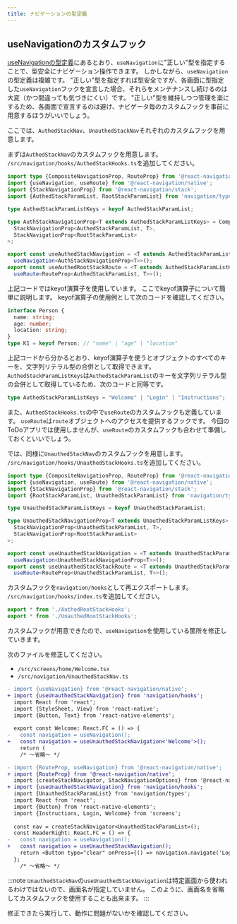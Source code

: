 ```yaml
---
title: ナビゲーションの型定義
---
```


## useNavigationのカスタムフック

[useNavigationの型定義](../basic-concepts/react-navigation-basics/modal#usenavigationの型定義)にあるとおり、`useNavigation`に"正しい"型を指定することで、型安全にナビゲーション操作できます。
しかしながら、`useNavigation`の型定義は複雑です。
"正しい"型を指定すれば型安全ですが、各画面に型指定した`useNavigation`フックを宣言した場合、それらをメンテナンスし続けるのは大変（かつ間違っても気づきにくい）です。
"正しい"型を維持しつつ管理を楽にするため、各画面で宣言するのは避け、ナビゲータ毎のカスタムフックを事前に用意するほうがいいでしょう。

ここでは、`AuthedStackNav`、`UnauthedStackNav`それぞれのカスタムフックを用意します。

まずは`AuthedStackNav`のカスタムフックを用意します。
`/src/navigation/hooks/AuthedStackHooks.ts`を追加してください。

```typescript jsx title="/src/navigation/hooks/AuthedStackHooks.ts"
import type {CompositeNavigationProp, RouteProp} from '@react-navigation/native';
import {useNavigation, useRoute} from '@react-navigation/native';
import {StackNavigationProp} from '@react-navigation/stack';
import {AuthedStackParamList, RootStackParamList} from 'navigation/types';

type AuthedStackParamListKeys = keyof AuthedStackParamList;

type AuthStackNavigationProp<T extends AuthedStackParamListKeys> = CompositeNavigationProp<
  StackNavigationProp<AuthedStackParamList, T>,
  StackNavigationProp<RootStackParamList>
>;

export const useAuthedStackNavigation = <T extends AuthedStackParamListKeys>() =>
  useNavigation<AuthStackNavigationProp<T>>();
export const useAuthedRootStackRoute = <T extends AuthedStackParamListKeys>() =>
  useRoute<RouteProp<AuthedStackParamList, T>>();
```

上記コードではkeyof演算子を使用しています。
ここでkeyof演算子について簡単に説明します。
keyof演算子の使用例として次のコードを確認してください。

```typescript
interface Person {
  name: string;
  age: number;
  location: string;
}
type K1 = keyof Person; // "name" | "age" | "location"
```

上記コードから分かるとおり、keyof演算子を使うとオブジェクトのすべてのキーを、文字列リテラル型の合併として取得できます。
`AuthedStackParamListKeys`は`AuthedStackParamList`のキーを文字列リテラル型の合併として取得しているため、次のコードと同等です。

```typescript
type AuthedStackParamListKeys = "Welcome" | "Login" | "Instructions";
```

また、`AuthedStackHooks.ts`の中で`useRoute`のカスタムフックも定義しています。
`useRoute`は`route`オブジェクトへのアクセスを提供するフックです。
今回のToDoアプリでは使用しませんが、`useRoute`のカスタムフックも合わせて準備しておくといいでしょう。

では、同様に`UnauthedStackNav`のカスタムフックを用意します。
`/src/navigation/hooks/UnauthedStackHooks.ts`を追加してください。

```typescript jsx title="/src/navigation/hooks/UnauthedStackHooks.ts"
import type {CompositeNavigationProp, RouteProp} from '@react-navigation/native';
import {useNavigation, useRoute} from '@react-navigation/native';
import {StackNavigationProp} from '@react-navigation/stack';
import {RootStackParamList, UnauthedStackParamList} from 'navigation/types';

type UnauthedStackParamListKeys = keyof UnauthedStackParamList;

type UnauthedStackNavigationProp<T extends UnauthedStackParamListKeys> = CompositeNavigationProp<
  StackNavigationProp<UnauthedStackParamList, T>,
  StackNavigationProp<RootStackParamList>
>;

export const useUnauthedStackNavigation = <T extends UnauthedStackParamListKeys>() =>
  useNavigation<UnauthedStackNavigationProp<T>>();
export const useUnauthedStackStackRoute = <T extends UnauthedStackParamListKeys>() =>
  useRoute<RouteProp<UnauthedStackParamList, T>>();
```

カスタムフックを`navigation/hooks`として再エクスポートします。
`/src/navigation/hooks/index.ts`を追加してください。

```typescript jsx title="/src/navigation/hooks/index.ts"
export * from './AuthedRootStackHooks';
export * from './UnauthedRootStackHooks';
```

カスタムフックが用意できたので、`useNavigation`を使用している箇所を修正していきます。

次のファイルを修正してください。

- `/src/screens/home/Welcome.tsx`
- `/src/navigation/UnauthedStackNav.ts`

```diff title="/src/screens/home/Welcome.tsx"
- import {useNavigation} from '@react-navigation/native';
+ import {useUnauthedStackNavigation} from 'navigation/hooks';
  import React from 'react';
  import {StyleSheet, View} from 'react-native';
  import {Button, Text} from 'react-native-elements';
  
  export const Welcome: React.FC = () => {
-   const navigation = useNavigation();
+   const navigation = useUnauthedStackNavigation<'Welcome'>();
    return (
    /* ～省略～ */  
```

```diff title="/src/navigation/UnauthedStackNav.ts"
- import {RouteProp, useNavigation} from '@react-navigation/native';
+ import {RouteProp} from '@react-navigation/native';
  import {createStackNavigator, StackNavigationOptions} from '@react-navigation/stack';
+ import {useUnauthedStackNavigation} from 'navigation/hooks';
  import {UnauthedStackParamList} from 'navigation/types';
  import React from 'react';
  import {Button} from 'react-native-elements';
  import {Instructions, Login, Welcome} from 'screens';
  
  const nav = createStackNavigator<UnauthedStackParamList>();
  const HeaderRight: React.FC = () => {
-   const navigation = useNavigation();
+   const navigation = useUnauthedStackNavigation();
    return <Button type="clear" onPress={() => navigation.navigate('Login')} title="ログイン" />;
  };
    /* ～省略～ */  
```

:::note
`UnauthedStackNav`の`useUnauthedStackNavigation`は特定画面から使われるわけではないので、画面名が指定していません。
このように、画面名を省略してカスタムフックを使用することも出来ます。
:::

修正できたら実行して、動作に問題がないかを確認してください。
